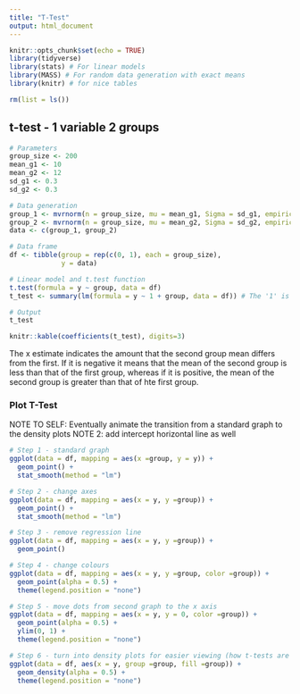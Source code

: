 ```yaml
---
title: "T-Test"
output: html_document
---
```


```r
knitr::opts_chunk$set(echo = TRUE)
library(tidyverse)
library(stats) # For linear models
library(MASS) # For random data generation with exact means 
library(knitr) # for nice tables

rm(list = ls())
```



## t-test - 1 variable 2 groups

```r
# Parameters
group_size <- 200 
mean_g1 <- 10
mean_g2 <- 12
sd_g1 <- 0.3
sd_g2 <- 0.3

# Data generation
group_1 <- mvrnorm(n = group_size, mu = mean_g1, Sigma = sd_g1, empirical = TRUE)
group_2 <- mvrnorm(n = group_size, mu = mean_g2, Sigma = sd_g2, empirical = TRUE)
data <- c(group_1, group_2)

# Data frame
df <- tibble(group = rep(c(0, 1), each = group_size),
             y = data)

# Linear model and t.test function 
t.test(formula = y ~ group, data = df)
t_test <- summary(lm(formula = y ~ 1 + group, data = df)) # The '1' is a way of writing 1*B0 or 1*intercept, which in this case is 1*10. 

# Output
t_test

knitr::kable(coefficients(t_test), digits=3)

```
The x estimate indicates the amount that the second group mean differs from the first. If it is negative it means that the mean of the second group is less than that of the first group, whereas if it is positive, the mean of the second group is greater than that of hte first group. 

### Plot T-Test 

NOTE TO SELF: Eventually animate the transition from a standard graph to the density plots 
NOTE 2: add intercept horizontal line as well 

```r

# Step 1 - standard graph
ggplot(data = df, mapping = aes(x =group, y = y)) + 
  geom_point() + 
  stat_smooth(method = "lm")

# Step 2 - change axes 
ggplot(data = df, mapping = aes(x = y, y =group)) + 
  geom_point() + 
  stat_smooth(method = "lm")

# Step 3 - remove regression line 
ggplot(data = df, mapping = aes(x = y, y =group)) + 
  geom_point() 

# Step 4 - change colours 
ggplot(data = df, mapping = aes(x = y, y =group, color =group)) + 
  geom_point(alpha = 0.5) + 
  theme(legend.position = "none")

# Step 5 - move dots from second graph to the x axis 
ggplot(data = df, mapping = aes(x = y, y = 0, color =group)) + 
  geom_point(alpha = 0.5) + 
  ylim(0, 1) + 
  theme(legend.position = "none")

# Step 6 - turn into density plots for easier viewing (how t-tests are usually displayed)
ggplot(data = df, aes(x = y, group =group, fill =group)) + 
  geom_density(alpha = 0.5) + 
  theme(legend.position = "none")

```
